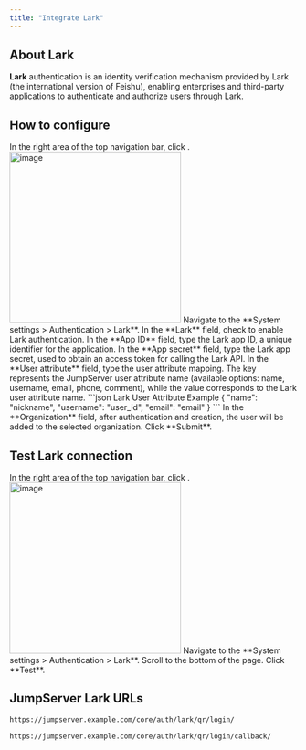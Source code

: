 ```yaml
---
title: "Integrate Lark"
---
```


## About Lark

**Lark** authentication is an identity verification mechanism provided by Lark (the international version of Feishu), enabling enterprises and third-party applications to authenticate and authorize users through Lark. 

## How to configure

<Steps>

<Step>
In the right area of the top navigation bar, click <Icon icon="settings" />.

<Frame>
<img src="/images/docs/navs/nav-settings.png" alt="image" width="300"/>
</Frame>
</Step>

<Step>
Navigate to the **System settings > Authentication > Lark**.
</Step>

<Step>
In the **Lark** field, check to enable Lark authentication.
</Step>

<Step>
In the **App ID** field, type the Lark app ID, a unique identifier for the application.
</Step>

<Step>
In the **App secret** field, type the Lark app secret, used to obtain an access token for calling the Lark API.
</Step>

<Step>
In the **User attribute** field, type the user attribute mapping. The key represents the JumpServer user attribute name (available options: name, username, email, phone, comment), while the value corresponds to the Lark user attribute name.
```json Lark User Attribute Example
{
  "name": "nickname",
  "username": "user_id",
  "email": "email"
}
```
</Step>

<Step>
In the **Organization** field, after authentication and creation, the user will be added to the selected organization.
</Step>

<Step>
Click **Submit**.
</Step>

</Steps>

## Test Lark connection

<Steps>

<Step>
In the right area of the top navigation bar, click <Icon icon="settings" />.

<Frame>
<img src="/images/docs/navs/nav-settings.png" alt="image" width="300"/>
</Frame>
</Step>

<Step>
Navigate to the **System settings > Authentication > Lark**.
</Step>

<Step>
Scroll to the bottom of the page.
</Step>

<Step>
Click **Test**.
</Step>

</Steps>

## JumpServer Lark URLs

```md QR Login URL
https://jumpserver.example.com/core/auth/lark/qr/login/
```

```md QR Login Success Callback URL
https://jumpserver.example.com/core/auth/lark/qr/login/callback/
```